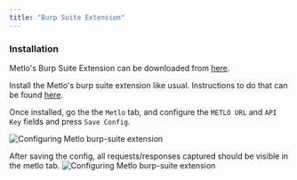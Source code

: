 ```yaml
---
title: "Burp Suite Extension"
---
```


### Installation

Metlo's Burp Suite Extension can be downloaded from [here](https://metlo-api-security-public.s3.us-west-2.amazonaws.com/metlo-burpsuite-plugin-latest.jar).

Install the Metlo's burp suite extension like usual. Instructions to do that can be found [here](https://portswigger.net/burp/documentation/desktop/extensions/installing-extensions).

Once installed, go the the `Metlo` tab, and configure the `METLO URL` and `API Key` fields and press `Save Config`.

![Configuring Metlo burp-suite extension](images/screenshot_burp_suite_extension.png)

After saving the config, all requests/responses captured should be visible in the metlo tab.
![Configuring Metlo burp-suite extension](images/screenshot_burp_suite_working.png)